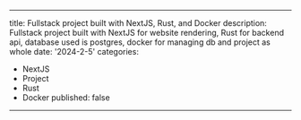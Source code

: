 
---
title: Fullstack project built with NextJS, Rust, and Docker
description: Fullstack project built with NextJS for website rendering, Rust for backend api, database used is postgres, docker for managing db and project as whole
date: '2024-2-5'
categories:
  - NextJS
  - Project
  - Rust
  - Docker
published: false
---
